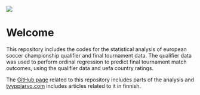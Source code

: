 ![](em_quarters.png)

# Welcome

This repository includes the codes for the statistical analysis of european soccer championship qualifier and final tournament data. The qualifier data was used to perform ordinal regression to predict final tournament match outcomes, using the qualifier data and uefa country ratings.

The [GitHub page](https://tuomonieminen.github.io/EURO2016/) related to this repository includes parts of the analysis and [tyyppiarvo.com](http://tyyppiarvo.com/2016/06/jalkapallossa-kannattaa-laukoa-ennustimme-em-turnauksen-alkuvaiheen-ottelut-ja-jatkoonmenijat/) includes articles related to it in finnish.
